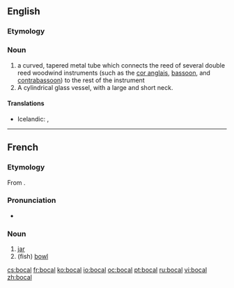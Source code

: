 ==English==
{{wikipedia|bocal}}

===Etymology===
{{etyl|fr}}

===Noun===
{{en-noun}}

# a curved, tapered metal tube which connects the reed of several double reed woodwind instruments (such as the [[cor anglais]], [[bassoon]], and [[contrabassoon]]) to the rest of the instrument
# A cylindrical glass vessel, with a large and short neck.

====Translations====
{{trans-top|metal tube connecting a double reed to the instrument}}
* Icelandic: {{qualifier|on bassoons}} {{t-|is|ess|n}}, {{qualifier|on instruments of the oboe family}} {{t+|is|krókur|m}}
{{trans-mid}}
{{trans-bottom}}

----

==French==

===Etymology===
From {{etyl|it|fr}} {{term|boccale}}.

===Pronunciation===
* {{IPA|/bɔkal/|lang=fr}}

===Noun===
{{fr-noun|m|plural=bocaux}}

# [[jar]]
# (fish) [[bowl]]

[[cs:bocal]]
[[fr:bocal]]
[[ko:bocal]]
[[io:bocal]]
[[oc:bocal]]
[[pt:bocal]]
[[ru:bocal]]
[[vi:bocal]]
[[zh:bocal]]